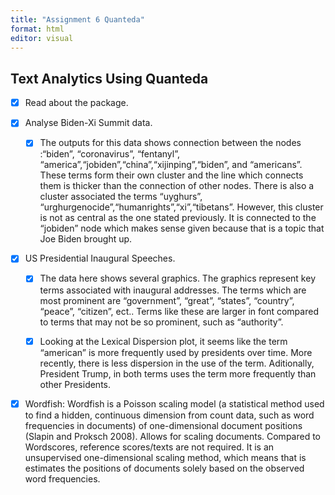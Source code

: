 ```yaml
---
title: "Assignment 6 Quanteda"
format: html
editor: visual
---
```


## Text Analytics Using Quanteda

-   [x] Read about the package.

-   [x] Analyse Biden-Xi Summit data.

    -   [x] The outputs for this data shows connection between the nodes :"biden", "coronavirus", "fentanyl", "america","jobiden","china","xijinping","biden", and "americans". These terms form their own cluster and the line which connects them is thicker than the connection of other nodes. There is also a cluster associated the terms "uyghurs", "urghurgenocide","humanrights","xi","tibetans". However, this cluster is not as central as the one stated previously. It is connected to the "jobiden" node which makes sense given because that is a topic that Joe Biden brought up.

-   [x] US Presidential Inaugural Speeches.

    -   [x] The data here shows several graphics. The graphics represent key terms associated with inaugural addresses. The terms which are most prominent are "government", "great", "states", "country", "peace", "citizen", ect.. Terms like these are larger in font compared to terms that may not be so prominent, such as "authority".

    -   [x] Looking at the Lexical Dispersion plot, it seems like the term "american" is more frequently used by presidents over time. More recently, there is less dispersion in the use of the term. Aditionally, President Trump, in both terms uses the term more frequently than other Presidents.

-   [x] Wordfish: Wordfish is a Poisson scaling model (a statistical method used to find a hidden, continuous dimension from count data, such as word frequencies in documents) of one-dimensional document positions (Slapin and Proksch 2008). Allows for scaling documents. Compared to Wordscores, reference scores/texts are not required. It is an unsupervised one-dimensional scaling method, which means that is estimates the positions of documents solely based on the observed word frequencies.
